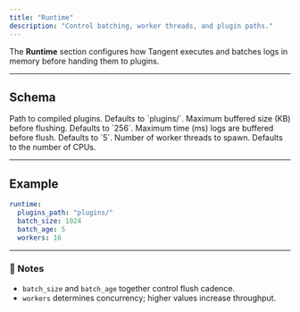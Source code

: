 ```yaml
---
title: "Runtime"
description: "Control batching, worker threads, and plugin paths."
---
```


The **Runtime** section configures how Tangent executes and batches logs in memory before handing them to plugins.

---

## Schema
<ParamField path="plugins_path" type="string">
Path to compiled plugins. Defaults to `plugins/`.
</ParamField>

<ParamField path="batch_size" type="int">
Maximum buffered size (KB) before flushing. Defaults to `256`.
</ParamField>

<ParamField path="batch_age" type="int">
Maximum time (ms) logs are buffered before flush. Defaults to `5`.
</ParamField>

<ParamField path="workers" type="int">
Number of worker threads to spawn. Defaults to the number of CPUs.
</ParamField>

---

## Example
```yaml tangent.yaml icon=settings
runtime:
  plugins_path: "plugins/"
  batch_size: 1024
  batch_age: 5
  workers: 16
````

---

### 🧠 Notes

* `batch_size` and `batch_age` together control flush cadence.
* `workers` determines concurrency; higher values increase throughput.